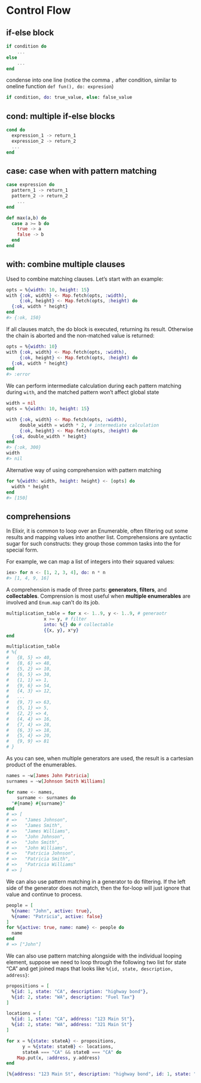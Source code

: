 # Control Flow

## if-else block

```elixir
if condition do
    ...
else
    ...
end
```

condense into one line (notice the comma `,` after condition, similar to oneline function `def fun(), do: expresion`)

```elixir
if condition, do: true_value, else: false_value
```


## cond: multiple if-else blocks

```elixir
cond do
  expression_1 -> return_1
  expression_2 -> return_2
  ...
end
```

## case: case when with pattern matching

```elixir
case expression do
  pattern_1 -> return_1
  pattern_2 -> return_2
    ...
end
```

```elixir
def max(a,b) do
  case a >= b do
    true -> a
    false -> b
  end
end
```

## with: combine multiple clauses

Used to combine matching clauses. Let's start with an example:

```elixir
opts = %{width: 10, height: 15}
with {:ok, width} <- Map.fetch(opts, :width),
     {:ok, height} <- Map.fetch(opts, :height) do
  {:ok, width * height}
end
#> {:ok, 150}
```

If all clauses match, the do block is executed, returning its result. Otherwise the chain is aborted and the non-matched value is returned:

```elixir
opts = %{width: 10}
with {:ok, width} <- Map.fetch(opts, :width),
     {:ok, height} <- Map.fetch(opts, :height) do
  {:ok, width * height}
end
#> :error
```

We can perform intermediate calculation during each pattern matching during `with`, and the matched pattern won't affect global state

```elixir
width = nil
opts = %{width: 10, height: 15}

with {:ok, width} <- Map.fetch(opts, :width),
     double_width = width * 2, # intermediate calculation
     {:ok, height} <- Map.fetch(opts, :height) do
  {:ok, double_width * height}
end
#> {:ok, 300}
width
#> nil
```

Alternative way of using comprehension with pattern matching

```elixir
for %{width: width, height: height} <- [opts] do
  width * height
end
#> [150]
```

## comprehensions

In Elixir, it is common to loop over an Enumerable, often filtering out some results and mapping values into another list. Comprehensions are syntactic sugar for such constructs: they group those common tasks into the for special form.

For example, we can map a list of integers into their squared values:

```elixir
iex> for n <- [1, 2, 3, 4], do: n * n
#> [1, 4, 9, 16]
```

A comprehension is made of three parts: **generators**, **filters**, and **collectables**. Comprension is most useful when **multiple enumerables** are involved and `Enum.map` can't do its job.

```elixir
multiplication_table = for x <- 1..9, y <- 1..9, # generaotr
              x >= y, # filter
              into: %{} do # collectable
              {{x, y}, x*y}
end

multiplication_table
# %{
#   {8, 5} => 40,
#   {8, 6} => 48,
#   {5, 2} => 10,
#   {6, 5} => 30,
#   {1, 1} => 1,
#   {9, 6} => 54,
#   {4, 3} => 12,
#   ...
#   {9, 7} => 63,
#   {5, 1} => 5,
#   {2, 2} => 4,
#   {4, 4} => 16,
#   {7, 4} => 28,
#   {6, 3} => 18,
#   {5, 4} => 20,
#   {9, 9} => 81
# }
```

As you can see, when multiple generators are used, the result is a cartesian product of the enumerables.

```elixir
names = ~w[James John Patricia]
surnames = ~w[Johnson Smith Williams]

for name <- names,
    surname <- surnames do
  "#{name} #{surname}"
end
# => [
# =>   "James Johnson",
# =>   "James Smith",
# =>   "James Williams",
# =>   "John Johnson",
# =>   "John Smith",
# =>   "John Williams",
# =>   "Patricia Johnson",
# =>   "Patricia Smith",
# =>   "Patricia Williams"
# => ]
```

We can also use pattern matching in a generator to do filtering. If the left side of the generator does not match, then the for-loop will just ignore that value and continue to process.

```elixir
people = [
  %{name: "John", active: true},
  %{name: "Patricia", active: false}
]
for %{active: true, name: name} <- people do
  name
end
# => ["John"]
```

We can also use pattern matching alongside with the individual looping element, suppose we need to loop through the following two list for state "CA" and get joined maps that looks like `%{id, state, description, address}`:

```elixir
propositions = [
  %{id: 1, state: "CA", description: "highway bond"},
  %{id: 2, state: "WA", description: "Fuel Tax"}
]

locations = [
  %{id: 1, state: "CA", address: "123 Main St"},
  %{id: 2, state: "WA", address: "321 Main St"}
]

for x = %{state: stateA} <- propositions,
      y = %{state: stateB} <- locations,
      stateA === "CA" && stateB === "CA" do
    Map.put(x, :address, y.address)
end

[%{address: "123 Main St", description: "highway bond", id: 1, state: "CA"}]
```
